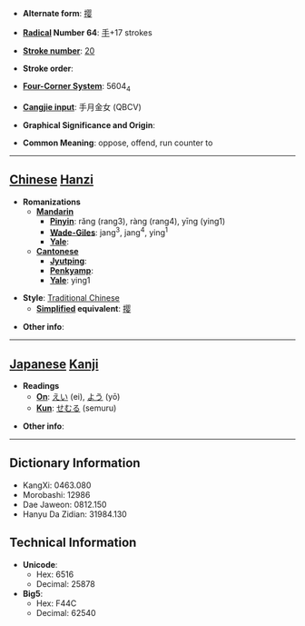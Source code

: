 * '''Alternate form''': [[撄]]

* '''[[Wiktionary:Chinese radical index| Radical]] Number 64''': [[Wiktionary:Chinese radical index 手|手]]+17 strokes

* '''[[Wiktionary:Chinese total strokes index|Stroke number]]''': [[Wiktionary:Chinese total strokes index 20|20]]

* '''Stroke order''': 

* '''[[Wiktionary:Chinese four corner index|Four-Corner System]]''': 5604<sub>4</sub>

* '''[[Wiktionary:Chinese Cangjie index|Cangjie input]]''': 手月金女 (QBCV)

* '''Graphical Significance and Origin''': 

* '''Common Meaning''': oppose, offend, run counter to

----

== [[Chinese]] [[Hanzi]] ==

* '''Romanizations'''
** '''[[Mandarin]]'''
*** '''[[Pinyin]]''': rǎng (rang3), ràng (rang4), yīng (ying1)
*** '''[[Wade-Giles]]''': jang<sup>3</sup>, jang<sup>4</sup>, ying<sup>1</sup>
*** '''[[Yale]]''': 
** '''[[Cantonese]]'''
*** '''[[Jyutping]]''':
*** '''[[Penkyamp]]''': 
*** '''[[Yale]]''': ying1

* '''Style''': [[Traditional Chinese]] 
** '''[[Simplified Chinese|Simplified]] equivalent''': [[撄]]

* '''Other info''': 

----

== [[Japanese]] [[Kanji]] ==

* '''Readings'''
** '''[[On]]''': [[えい]] (ei), [[よう]] (yō)
** '''[[Kun]]''': [[せむる]] (semuru)

* '''Other info''':  

----

== Dictionary Information ==

* KangXi: 0463.080
* Morobashi: 12986
* Dae Jaweon: 0812.150
* Hanyu Da Zidian: 31984.130

== Technical Information ==

* '''Unicode''':
** Hex: 6516
** Decimal: 25878
* '''Big5''':
** Hex: F44C
** Decimal: 62540